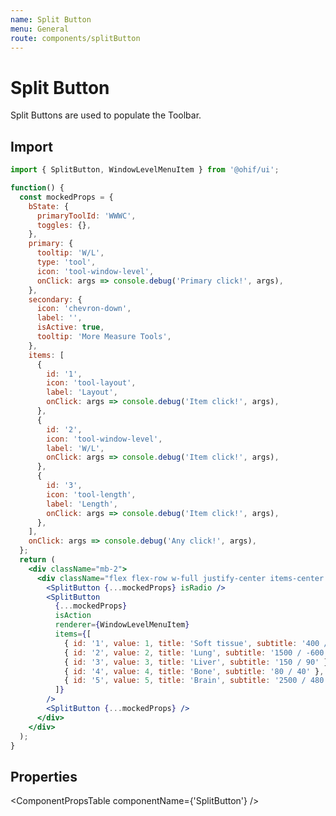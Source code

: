 ```yaml
---
name: Split Button
menu: General
route: components/splitButton
---
```




# Split Button

Split Buttons are used to populate the Toolbar.

## Import

```javascript
import { SplitButton, WindowLevelMenuItem } from '@ohif/ui';
```

```jsx live
function() {
  const mockedProps = {
    bState: {
      primaryToolId: 'WWWC',
      toggles: {},
    },
    primary: {
      tooltip: 'W/L',
      type: 'tool',
      icon: 'tool-window-level',
      onClick: args => console.debug('Primary click!', args),
    },
    secondary: {
      icon: 'chevron-down',
      label: '',
      isActive: true,
      tooltip: 'More Measure Tools',
    },
    items: [
      {
        id: '1',
        icon: 'tool-layout',
        label: 'Layout',
        onClick: args => console.debug('Item click!', args),
      },
      {
        id: '2',
        icon: 'tool-window-level',
        label: 'W/L',
        onClick: args => console.debug('Item click!', args),
      },
      {
        id: '3',
        icon: 'tool-length',
        label: 'Length',
        onClick: args => console.debug('Item click!', args),
      },
    ],
    onClick: args => console.debug('Any click!', args),
  };
  return (
    <div className="mb-2">
      <div className="flex flex-row w-full justify-center items-center bg-secondary-dark">
        <SplitButton {...mockedProps} isRadio />
        <SplitButton
          {...mockedProps}
          isAction
          renderer={WindowLevelMenuItem}
          items={[
            { id: '1', value: 1, title: 'Soft tissue', subtitle: '400 / 40' },
            { id: '2', value: 2, title: 'Lung', subtitle: '1500 / -600' },
            { id: '3', value: 3, title: 'Liver', subtitle: '150 / 90' },
            { id: '4', value: 4, title: 'Bone', subtitle: '80 / 40' },
            { id: '5', value: 5, title: 'Brain', subtitle: '2500 / 480' },
          ]}
        />
        <SplitButton {...mockedProps} />
      </div>
    </div>
  );
}
```

## Properties

<ComponentPropsTable componentName={'SplitButton'} />
